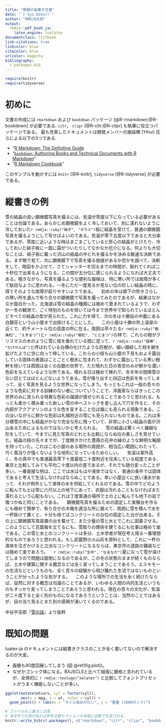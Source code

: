 ```yaml
---
title: "無題の縦書き文書"
date: "`r Sys.Date()`"
author: "RMDJA太郎"
output:
  rmdja::pdf_book_ja:
    latex_engine: lualatex
documentclass: ltjtbook
link-citations: true
linkcolor: blue
citecolor: blue
urlcolor: magenta
bibliography: 
  - packages.bib
---
```


\newpage

```r
require(knitr)
require(tidyverse)
```

# 初めに {#introduction}

文書の作成には `rmarkdown` および `bookdown` パッケージ [@R-rmarkdown;@R-bookdown] が必要である. `citr`， `clipr` [@R-citr;@R-clipr] も執筆に役立つパッケージである。 最も充実したドキュメントは開発メンバーの謝益輝 (Yihui) 氏らによる以下の3つである.

* "[R Markdown: The Definitive Guide](https://bookdown.org/yihui/rmarkdown/)
* "[`bookdown`: Authoring Books and Technical Documents with R Markdown](https://bookdown.org/yihui/bookdown/)"
* "[R Markdown Cookbook](https://bookdown.org/yihui/rmarkdown-cookbook/)"

このサンプルを動かすには `knitr` [@R-knitr], `tidyverse` [@R-tidyverse] が必要である。

# 縦書きの例

雪の結晶の良い顕微鏡写真を撮るには、気温が零度以下になっている必要があることは勿論である。あらかじめ顕微鏡をよく冷しておいて、別に濡れないように冷しておいた`r rmdja::ruby("硝子", "ガラス")`板に結晶を受けて、普通の顕微鏡写真を撮るようにして写せばよいのである。気温が零下五度以下であると大分楽であるが、零度に近いような時はまごまごしていると肝心の結晶がとけたり、冷しておいた硝子板に一面に霜がついたりしてなかなか厄介になる。何よりも大切なことは、硝子板に載った沢山の結晶の中どれを撮るかを決める敏速な決断である。まず眼で見て、次に顕微鏡下で写真を撮る価値があるか否かを調べて、決断をして、暗函をかぶせて、さてシャッターを切るまでの時間が、馴れてくれば二十秒位で出来るようになる。この間が五分位に感じられるようになれば大丈夫である。覗きながら、写真を撮るような便利な器械は、特に寒い所では故障が多くて駄目なように思われる。一冬にただ一度見るか見ない位の珍しい結晶の時に、得てそのような故障が起りやすいようである。
　初めの年は廊下の吹きさらしの寒い所を選んで有り合せの顕微鏡で写真を撮ってみたのであるが、結果はなかなか面白かった。北海道は雪の結晶の種類には極めて恵まれているようで、わずか一冬の観測で、ごく特別のものを除いては今まで世界中で知られているほとんどすべての結晶の型が見られた。これに力を得て、次の冬は十勝岳の中腹にある白銀荘という山小屋まで出掛けることにした。
　この小屋は十勝の吹上温泉の近くで、約千メートル位の高度の所に在る。周囲は亭々たる`r rmdja::ruby("蝦夷松", "えぞまつ")`と`r rmdja::ruby("椴松", "とどまつ")`の林で、これらの樹がクリスマスの木のように雪に枝を垂れている間に混って、`r rmdja::ruby("嶽樺", "だけかんば")`と呼ばれている白樺の化けたような巨樹が、細い錯綜した枝を網を拡げたように空に向って伸している。これらの小枝も山小屋の下見もおよそ露出している固体の表面はことごとく樹氷に包まれて、わずかに露出している黒い樹幹を除いては周囲は全くの白銀の世界で、ただ晴れた日の青空のみが鮮かな濃い色彩を与えているような所である。晴れる日は極めて稀れで、冬半年の間降雪のない日とてはほとんどないようである。雪が降り出すと四辺は色彩を失ってしまって、全く写真を見るような世界になってしまう。もっともこれは一般の吾々のような色彩に対する訓練のない者についていうことで、洋画家ならばきっとこの世界のみに見られる特異な色彩の諧調が感ぜられることであろうと思われる。もっとも柔かく積み重った新しい雪の中へストックを差し込んで穴を作ると、その内部がアクアマリンのような色を呈すること位は誰にも見られる現象である。この淡いながらに鮮かな色彩は札幌附近の雪にも見られないものである。これは多分積雪の中にも結晶がかなり完全な形に残っていて、非常に小さい結晶の面が沢山あるためによるものではないかと考えられる。
　雪の結晶は驚くべく繊細な形をしていて、今までに見た写真のどれとも比較にならぬ位の美しさを見せていた。結晶の枝の先々までが、丁度開きかけた薔薇の花弁の縁のような鮮明な輪廓を持っていた。これはこの小屋のある場所の周囲が、相当広い範囲にわたって、巧く風当りが強くないような地形になっているためらしい。
　気温は案外高く、冬の真中でも普通最高零下十度最低二十度附近を往来している程度である、東京と比較してみても平均二十度以内の差であるが、それでも随分変ったことが多い。一番直接な例は、ここでは水はもはや液体ではなく、普通の条件では固体であると考えて生活しなければならぬことである。幸い小屋近くに良い湧水があって、それが例外として液体の水を供給してくれるのである。雪の中でどのように転んでも土は常に六尺以上の地下にあって、衣服は汚れることもなければまた濡れるという心配もない。これは丁度普通の場所で土の上に転んでも地下の岩で傷つかぬと同じことである。
　顕微鏡写真を撮るための固定した実験台を作るにも極めて簡単で、有り合せの木箱を適当な所に据えて、周囲に雪を積んで水を一杯掛けて置くと、十分も待てばコンクリートの台位の固定した台が出来る。その上に顕微鏡写真装置の台を載せて、また少量の雪と水とでこれに固着させる。このようにして百葉箱を立てるにも、雪取りの煙突を建てるにも仕事は極めて楽である。この雪と水とのコンクリートは多分、土木学者が現在考え得る一番理想的なものであろうと思われる。もし武蔵野の火山灰を原料として、これに一杯の液体を注ぎかけると立派なコンクリートになるならば、東京市の道路の鋪装などは極めて楽であろう。
　`r rmdja::ruby("生中", "なまなか")`夏になって雪が溶けてしまうので問題は面倒になるのであるが、この冬の状態のままが続くものならば、土木や建築に関する概念などは全く変ってしまうことであろう。エスキモーの生活などというものも、全く吾々の経験から飛び離れた生活ではないものということが分ったような気がする。
　このような場所での生活を永く続けたならば、自然に対する概念は勿論のことであるが、いわゆる人間の内的生活というものもすっかり変ってしまうことであろうと思われる。現在の吾々の文化が、気温が二十度下ると全く別のものになるであろうということは、当然のことではあるが、目の当り見るとまた別の感興が湧いてくるのである。

中谷宇吉郎『[雪の話](https://www.aozora.gr.jp/cards/001569/files/57467_61230.html)』より抜粋

# 既知の問題

luatex-ja のドキュメントには縦書きクラスのことが全く書いてないので解決するのが大変。

* 画像も90度回展してしまう (図 \@ref(fig:plot))。
* なぜかゴシック体になる。BXJSCLSと比べて組版に厳格と言われているが、全体的に `r rmdja::texlogo("xelatex")` と比較してフォントプリセットがうまく機能しないことが多い。

```r
ggplot(mutate(mtcars, cyl = factor(cyl)),
       aes(x = mpg, y = wt, color = cyl)) +
  geom_point() + labs(x = "マイル毎米ガロン", y = "重量 (1000ポンド)")
```

<!-- 参考文献 -->
<!-- コメントはこのように HTMLの記法を使う. tex の % は使えない -->

```r
# ファイルの上書きに注意
# 本文中で引用があれば参考文献セクションが末尾に自動で生成される.
knitr::write_bib(c(.packages(), c("rmarkdown", "citr", "clipr", "bookdown")), file = 'packages.bib')
```